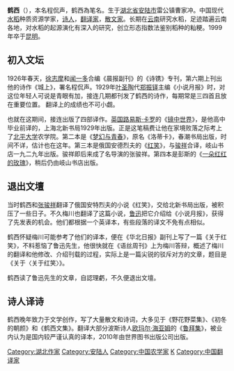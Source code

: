 {{Unreferenced|time=2018-11-07T09:01:23+00:00}}
{{original research}}
'''鹤西'''（{{bd|1908年|3月23日|1999年|1月24日}}），本名程侃声，鹤西為笔名。生于[[湖北省|湖北省]][[安陆市|安陆市]]雷公镇曹家冲。中国现代[[水稻|水稻]]种质资源学家，[[诗人|诗人]]，[[翻译家|翻译家]]，[[散文家|散文家]]。长期在[[云南|云南]]研究水稻，足迹踏遍云南各地，对水稻的起源演化有深入的研究，创立形态指数法鉴别稻种的籼粳。1999年卒于[[昆明|昆明]]。

== 初入文坛 ==
1926年春天，[[徐志摩|徐志摩]]和[[闻一多|闻一多]]合编《晨报副刊》的《诗镌》专刊，第六期上刊出他的诗作《城上》，署名程侃声。1929年[[叶圣陶|叶圣陶]]代[[郑振铎|郑振铎]]主编《小说月报》时，对这位年轻人可说是青眼有加，接连几期都刊发了鹤西的诗作，每期常是三四首且放在重要位置。 翻译上的成绩也不可小觑。

也就在这期间，接连出版了四部译作。[[英国|英国]][[路易斯·卡罗|路易斯·卡罗]]的《[[镜中世界|镜中世界]]》，是他高中毕业前译的，上海北新书局1929年出版。正是这笔稿费让他在家境败落之际考上了[[北平大学|北平大学]]农学院。第二本是《[[梦幻与青春|梦幻与青春]]》，原名《洛蒂卡》，春潮书局出版，时间不详，估计也在这年。第三本是俄国安德烈夫的《[[红笑|红笑]]》，与[[张骏祥|骏祥]]合译，岐山书店一九二九年出版。骏祥即后来成了名导演的张骏祥。第四本是彭斯的《[[一朵红红的玫瑰|一朵红红的玫瑰]]》，稍后仍由岐山书店出版。

==退出文壇==
当时鹤西和[[张骏祥|张骏祥]]翻译了俄国安特烈夫的小说《红笑》，交给北新书局出版，被积压了一些日子。不久梅川也翻译了这篇小说，[[鲁迅|鲁迅]]把它介绍给《小说月报》，获得了先发表的机会。他们都根据一个英译本，有些段落的译文不免有点相似。

鹤西怀疑梅川可能参考了他们的译本，便在《华北日报》副刊上写了一篇《关于红笑》，不料惹恼了鲁迅先生，他很快就在《语丝周刊》上为梅川答辩，概述了梅川的翻译和他修改、介绍刊载的过程，实际上是一篇尖锐的驳斥对方的文章，题目是《关于〈关于红笑〉》。

鹤西读了鲁迅先生的文章，自認理虧，不久便退出文壇。

== 诗人译诗 ==
鹤西晚年致力于文学创作，写了大量散文和诗词，大多见于《野花野菜集》、《初冬的朝颜》和《鹤西文集》。翻译大部分波斯诗人[[欧玛尔·海亚姆|欧玛尔·海亚姆]]的《[[鲁拜集|鲁拜集]]》，被业内认为是国内较严谨认真的译本，2010年由世界图书出版公司出版。

{{Normdaten}}
{{DEFAULTSORT:Cheng Kansheng}}
[[Category:湖北作家|Category:湖北作家]]
[[Category:安陆人|Category:安陆人]]
[[Category:中国农学家|Category:中国农学家]]
[[Category:程姓|K]]
[[Category:中国翻译家|Category:中国翻译家]]